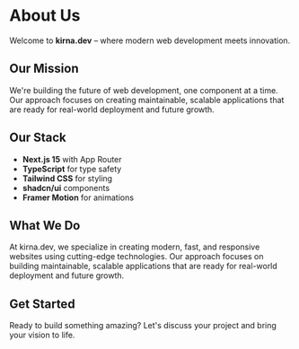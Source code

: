 # About Us

Welcome to **kirna.dev** – where modern web development meets innovation.

## Our Mission

We're building the future of web development, one component at a time. Our approach focuses on creating maintainable, scalable applications that are ready for real-world deployment and future growth.

## Our Stack

- **Next.js 15** with App Router
- **TypeScript** for type safety
- **Tailwind CSS** for styling
- **shadcn/ui** components
- **Framer Motion** for animations

## What We Do

At kirna.dev, we specialize in creating modern, fast, and responsive websites using cutting-edge technologies. Our approach focuses on building maintainable, scalable applications that are ready for real-world deployment and future growth.

## Get Started

Ready to build something amazing? Let's discuss your project and bring your vision to life.
